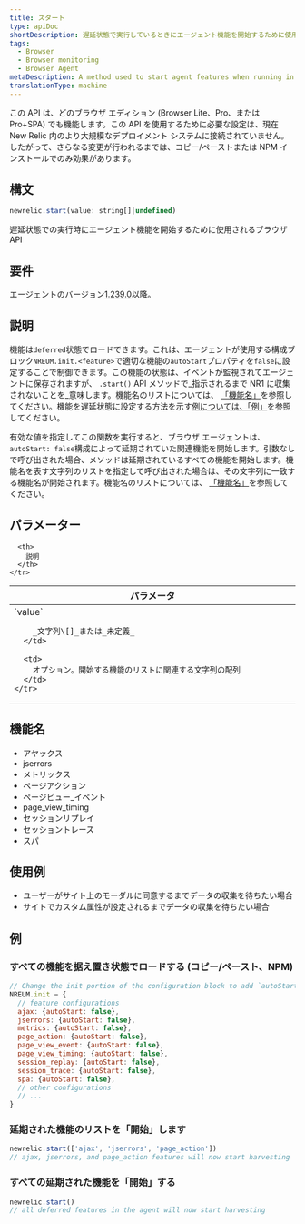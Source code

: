 ```yaml
---
title: スタート
type: apiDoc
shortDescription: 遅延状態で実行しているときにエージェント機能を開始するために使用されるメソッド
tags:
  - Browser
  - Browser monitoring
  - Browser Agent
metaDescription: A method used to start agent features when running in a deferred state
translationType: machine
---
```


<Callout variant="important">
  この API は、どのブラウザ エディション (Browser Lite、Pro、または Pro+SPA) でも機能します。この API を使用するために必要な設定は、現在 New Relic 内のより大規模なデプロイメント システムに接続されていません。したがって、さらなる変更が行われるまでは、コピー/ペーストまたは NPM インストールでのみ効果があります。
</Callout>

## 構文

```js
newrelic.start(value: string[]|undefined)
```

遅延状態での実行時にエージェント機能を開始するために使用されるブラウザ API

## 要件

エージェントのバージョン[1.239.0](/docs/release-notes/new-relic-browser-release-notes/browser-agent-release-notes)以降。

## 説明

機能は`deferred`状態でロードできます。これは、エージェントが使用する構成ブロック`NREUM.init.<feature>`で適切な機能の`autoStart`プロパティを`false`に設定することで制御できます。この機能の状態は、イベントが監視されてエージェントに保存されますが、 `.start()` API メソッドで_指示されるまで NR1 に収集されないことを_意味します。機能名のリストについては、 [「機能名」]('#feature-names')を参照してください。機能を遅延状態に設定する方法を示す[例については、「例」]('#examples')を参照してください。

有効な値を指定してこの関数を実行すると、ブラウザ エージェントは、 `autoStart: false`構成によって延期されていた関連機能を開始します。引数なしで呼び出された場合、メソッドは延期されているすべての機能を開始します。機能名を表す文字列のリストを指定して呼び出された場合は、その文字列に一致する機能名が開始されます。機能名のリストについては、 [「機能名」]('#feature-names')を参照してください。

## パラメーター

<table>
  <thead>
    <tr>
      <th width="25%">
        パラメータ
      </th>

      <th>
        説明
      </th>
    </tr>
  </thead>

  <tbody>
    <tr>
      <td>
        `value`

        _文字列\[]_または_未定義_
      </td>

      <td>
        オプション。開始する機能のリストに関連する文字列の配列
      </td>
    </tr>
  </tbody>
</table>

## 機能名

* アヤックス
* jserrors
* メトリックス
* ページアクション
* ページビュー\_イベント
* page_view_timing
* セッションリプレイ
* セッショントレース
* スパ

## 使用例

* ユーザーがサイト上のモーダルに同意するまでデータの収集を待ちたい場合
* サイトでカスタム属性が設定されるまでデータの収集を待ちたい場合

## 例

### すべての機能を据え置き状態でロードする (コピー/ペースト、NPM)

```js
// Change the init portion of the configuration block to add `autoStart: false` to any features desired to load in a deferred state
NREUM.init = {
  // feature configurations
  ajax: {autoStart: false},
  jserrors: {autoStart: false},
  metrics: {autoStart: false},
  page_action: {autoStart: false},
  page_view_event: {autoStart: false},
  page_view_timing: {autoStart: false},
  session_replay: {autoStart: false},
  session_trace: {autoStart: false},
  spa: {autoStart: false},
  // other configurations
  // ...
}
```

### 延期された機能のリストを「開始」します

```js
newrelic.start(['ajax', 'jserrors', 'page_action'])
// ajax, jserrors, and page_action features will now start harvesting
```

### すべての延期された機能を「開始」する

```js
newrelic.start()
// all deferred features in the agent will now start harvesting
```